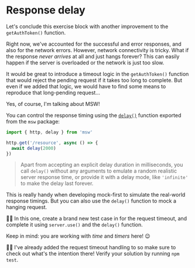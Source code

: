 # Response delay

<EpicVideo url="https://www.epicweb.dev/workshops/mocking-techniques-in-vitest/network/response-delay" />

Let's conclude this exercise block with another improvement to the `getAuthToken()` function.

Right now, we've accounted for the successful and error responses, and also for the network errors. However, network connectivity is tricky. What if the response _never arrives_ at all and just hangs forever? This can easily happen if the server is overloaded or the network is just too slow.

It would be great to introduce a timeout logic in the `getAuthToken()` function that would reject the pending request if it takes too long to complete. But even if we added that logic, we would have to find some means to reproduce that long-pending request...

Yes, of course, I'm talking about MSW!

You can control the response timing using the [`delay()`](https://mswjs.io/docs/api/delay) function exported from the `msw` package:

```ts lines=1 add=4 nonumber
import { http, delay } from 'msw'

http.get('/resource', async () => {
  await delay(2000)
})
```

> Apart from accepting an explicit delay duration in milliseconds, you call `delay()` without any arguments to emulate a random realistic server response time, or provide it with a delay mode, like `'infinite'` to make the delay last forever.

This is really handy when developing mock-first to simulate the real-world response timings. But you can also use the `delay()` function to mock a hanging request.

👨‍💼 In this one, create a brand new test case in <InlineFile file="get-auth-token.test.ts" /> for the request timeout, and complete it using `server.use()` and the `delay()` function.

<callout-info>Keep in mind: you are working with _time_ and _timers_ here! :wink:</callout-info>

🧝‍♀️ I've already added the request timeout handling to <InlineFile file="get-auth-token.ts" /> so make sure to check out what's the intention there! Verify your solution by running `npm test`.
